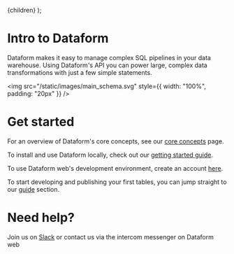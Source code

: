 

  <Documentation title="Dataform documentation">{children}</Documentation>
);

# Intro to Dataform
Dataform makes it easy to manage complex SQL pipelines in your data warehouse. Using Dataform's API you can power large, complex data transformations with just a few simple statements.

<img src="/static/images/main_schema.svg" style={{ width: "100%", padding: "20px" }} />

# Get started

For an overview of Dataform's core concepts, see our [core concepts](/guides/core-concepts) page.

To install and use Dataform locally, check out our [getting started guide](/guides/command-line-interface).

To use Dataform web's development environment, create an account [here](https://dataform.co/signup).

To start developing and publishing your first tables, you can jump straight to our [guide](/guides/tables) section.


# Need help?

Join us on [Slack](#) or contact us via the intercom messenger on Dataform web